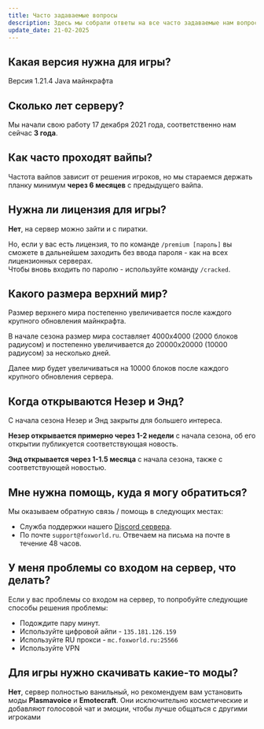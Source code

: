 ```yaml
---
title: Часто задаваемые вопросы
description: Здесь мы собрали ответы на все часто задаваемые нам вопросы.
update_date: 21-02-2025
---
```

## Какая версия нужна для игры?
Версия 1.21.4 Java майнкрафта
## Сколько лет серверу?
Мы начали свою работу 17 декабря 2021 года, соответственно нам сейчас **3 года**.
## Как часто проходят вайпы?
Частота вайпов зависит от решения игроков, но мы стараемся держать планку минимум **через 6 месяцев** с предыдущего вайпа.
## Нужна ли лицензия для игры?
**Нет**, на сервер можно зайти и с пиратки.

Но, если у вас есть лицензия, то по команде `/premium [пароль]` вы сможете в дальнейшем заходить без ввода пароля - как на всех лицензионных серверах.
<br/>Чтобы вновь входить по паролю - используйте команду `/cracked`.
## Какого размера верхний мир?
Размер верхнего мира постепенно увеличивается после каждого крупного обновления майнкрафта.

В начале сезона размер мира составляет 4000x4000 (2000 блоков радиусом) и постепенно увеличивается до 20000x20000 (10000 радиусом) за несколько дней.

Далее мир будет увеличиваться на 10000 блоков после каждого крупного обновления сервера.
## Когда открываются Незер и Энд?
С начала сезона Незер и Энд закрыты для большего интереса.

**Незер открывается примерно через 1-2 недели** с начала сезона, об его открытии публикуется соответствующая новость.

**Энд открывается через 1-1.5 месяца** с начала сезона, также с соответствующей новостью.
## Мне нужна помощь, куда я могу обратиться?
Мы оказываем обратную связь / помощь в следующих местах:
* Служба поддержки нашего [Discord сервера](https://discord.gg/2yyeWQ5unZ).
* По почте `support@foxworld.ru`. Отвечаем на письма на почте в течение 48 часов.
## У меня проблемы со входом на сервер, что делать?
Если у вас проблемы со входом на сервер, то попробуйте следующие способы решения проблемы:
* Подождите пару минут.
* Используйте цифровой айпи - `135.181.126.159`
* Используйте RU прокси - `mc.foxworld.ru:25566`
* Используйте VPN
## Для игры нужно скачивать какие-то моды?
**Нет**, сервер полностью ванильный, но рекомендуем вам установить моды **Plasmavoice** и **Emotecraft**. Они исключительно косметические и добавляют голосовой чат и эмоции, чтобы лучше общаться с другими игроками
